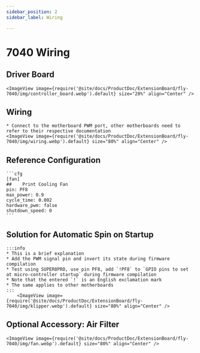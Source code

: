 ```yaml
---
sidebar_position: 2
sidebar_label: Wiring

---
```





# 7040 Wiring

## Driver Board

    <ImageView image={require('@site/docs/ProductDoc/ExtensionBoard/fly-7040/img/controller_board.webp').default} size="20%" align="Center" />


## Wiring

    * Connect to the motherboard PWM port, other motherboards need to refer to their respective documentation
    <ImageView image={require('@site/docs/ProductDoc/ExtensionBoard/fly-7040/img/wiring.webp').default} size="80%" align="Center" />

## Reference Configuration

    ```cfg
    [fan]
    ##    Print Cooling Fan 
    pin: PF8
    max_power: 0.9
    cycle_time: 0.002
    hardware_pwm: false
    shutdown_speed: 0
    ```

## Solution for Automatic Spin on Startup

    :::info
    * This is a brief explanation
    * Add the PWM signal pin and invert its state during firmware compilation
    * Test using SUPER8PRO, use pin PF8, add `!PF8` to `GPIO pins to set at micro-controller startup` during firmware compilation
    * Note that the entered `!` is an English exclamation mark
    * The same applies to other motherboards
    :::
        <ImageView image={require('@site/docs/ProductDoc/ExtensionBoard/fly-7040/img/klipper.webp').default} size="80%" align="Center" />


## Optional Accessory: Air Filter

    <ImageView image={require('@site/docs/ProductDoc/ExtensionBoard/fly-7040/img/fan.webp').default} size="80%" align="Center" />
